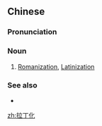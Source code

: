 ==Chinese==
{{zh-forms|type=21}}

===Pronunciation===
{{zh-pron
|m=lādīnghuà
|c=laai1 ding1 faa3
|cat=n
}}

===Noun===
{{zh-noun}}

# [[Romanization]], [[Latinization]]

===See also===
* {{zh-l|羅馬化}}

[[zh:拉丁化]]